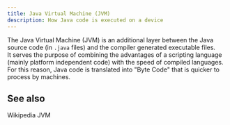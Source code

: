 ```yaml
---
title: Java Virtual Machine (JVM)
description: How Java code is executed on a device
---
```


<!--
Concept
=======

=== When to use this template:
Use this template when you need to describe a concept, technology,
or something similar. In other words: whenever you need to write an
article that describes a concept where the concept's name can be the
article's title (e.g., "Vert. x", "Verticle", "Event Bus")

=== When not to use this template:
Do not use these templates for articles that give context on how
to use/approach the topic. Instead, it would be best if you used a guide for that.

Writing a guide and a concept article are not mutually exclusive. Instead,
you should, in most cases, write both, where the concept gives a brief overview
of what it is, and the guide is a longer article explaining best practices on using
it.

E.g.:
Concept: Event Bus
Guide: Interacting with the Event Bus


=== Writing tips:
- Write in the present tense
- Use neutral pronouns (they/them instead of he/she and him/her)
- Be respectful to everyone
- Be aware of the potential for cultural misunderstandings
-->

<!-- Relevant imports: -->


<!-- Brief Description (1-3 lines) of the concept: -->

The Java Virtual Machine (JVM) is an additional layer between the Java source code (in `.java` files) and the compiler
generated executable files.  
It serves the purpose of combining the advantages of a scripting language (mainly platform independent code) with the speed of compiled languages.
For this reason, Java code is translated into "Byte Code" that is quicker to process by machines.

## See also

<Reference to="https://en.wikipedia.org/wiki/Java_virtual_machine">Wikipedia JVM</Reference>

<!--
Snippets
--------n

<Reference to="../other-article">
    Relative Link to other article
</Reference>

<Reference to="https://www.example.com">
    Example Website
</Reference>
-->
